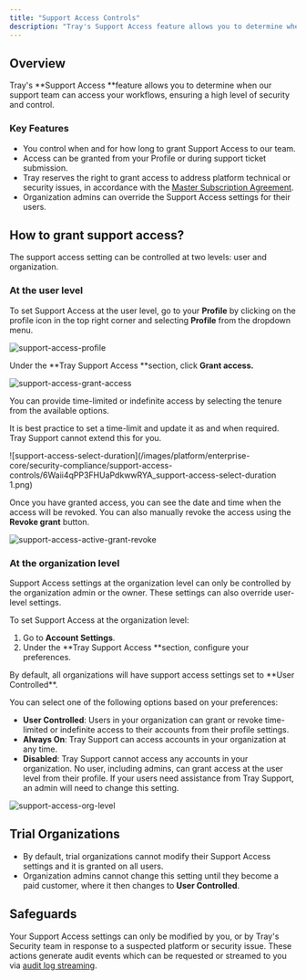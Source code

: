 ```yaml
---
title: "Support Access Controls"
description: "Tray's Support Access feature allows you to determine when our support team can access your workflows, ensuring a high level of security and control."
---
```


## Overview

Tray's **Support Access **feature allows you to determine when our support team can access your workflows, ensuring a high level of security and control.

### Key Features

- You control when and for how long to grant Support Access to our team.
- Access can be granted from your Profile or during support ticket submission.
- Tray reserves the right to grant access to address platform technical or security issues, in accordance with the [Master Subscription Agreement](https://tray.ai/terms).
- Organization admins can override the Support Access settings for their users.

## How to grant support access?

The support access setting can be controlled at two levels: user and organization. 

### At the user level

To set Support Access at the user level, go to your **Profile** by clicking on the profile icon in the top right corner and selecting **Profile** from the dropdown menu.

![support-access-profile](/images/platform/enterprise-core/security-compliance/support-access-controls/7c9HKShP4UhEoJFTcMyhFj_support-access-profile.png)

Under the **Tray Support Access **section, click **Grant access.**

![support-access-grant-access](/images/platform/enterprise-core/security-compliance/support-access-controls/7gx1NMquefVHJSYdpLSejJ_support-access-grant-access.png)

You can provide time-limited or indefinite access by selecting the tenure from the available options. 

It is best practice to set a time-limit and update it as and when required. Tray Support cannot extend this for you.

![support-access-select-duration](/images/platform/enterprise-core/security-compliance/support-access-controls/6Waii4qPP3FHUaPdkwwRYA_support-access-select-duration 1.png)

Once you have granted access, you can see the date and time when the access will be revoked. You can also manually revoke the access using the **Revoke grant** button.

![support-access-active-grant-revoke](/images/platform/enterprise-core/security-compliance/support-access-controls/5OfrXKnMzjWstZZ0L8zZNT_support-access-active-grant-revoke.png)

### At the organization level

Support Access settings at the organization level can only be controlled by the organization admin or the owner. These settings can also override user-level settings.

To set Support Access at the organization level:

1. Go to **Account Settings**.
2. Under the **Tray Support Access **section, configure your preferences.

<Info>
By default, all organizations will have support access settings set to **User Controlled**.
</Info>

You can select one of the following options based on your preferences:

- **User Controlled**: Users in your organization can grant or revoke time-limited or indefinite access to their accounts from their profile settings.
- **Always On**: Tray Support can access accounts in your organization at any time.
- **Disabled**: Tray Support cannot access any accounts in your organization. No user, including admins, can grant access at the user level from their profile. If your users need assistance from Tray Support, an admin will need to change this setting.

![support-access-org-level](/images/platform/enterprise-core/security-compliance/support-access-controls/4NN43E4QhmToTgP7E236g0_support-access-org-level.png)

## Trial Organizations

- By default, trial organizations cannot modify their Support Access settings and it is granted on all users.
- Organization admins cannot change this setting until they become a paid customer, where it then changes to **User Controlled**.

## **Safeguards**

Your Support Access settings can only be modified by you, or by Tray's Security team in response to a suspected platform or security issue. These actions generate audit events which can be requested or streamed to you via [audit log streaming](#).
